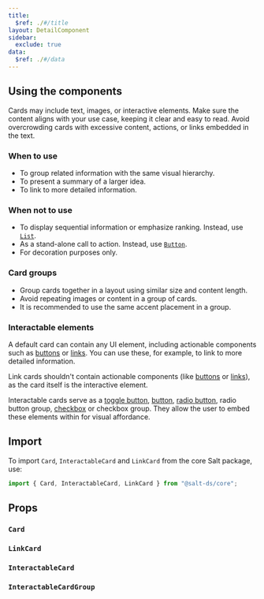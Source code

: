 ```yaml
---
title:
  $ref: ./#/title
layout: DetailComponent
sidebar:
  exclude: true
data:
  $ref: ./#/data
---
```


## Using the components

Cards may include text, images, or interactive elements. Make sure the content aligns with your use case, keeping it clear and easy to read. Avoid overcrowding cards with excessive content, actions, or links embedded in the text.

### When to use

- To group related information with the same visual hierarchy.
- To present a summary of a larger idea.
- To link to more detailed information.

### When not to use

- To display sequential information or emphasize ranking. Instead, use [`List`](../list).
- As a stand-alone call to action. Instead, use [`Button`](../button).
- For decoration purposes only.

### Card groups

- Group cards together in a layout using similar size and content length.
- Avoid repeating images or content in a group of cards.
- It is recommended to use the same accent placement in a group.

### Interactable elements

A default card can contain any UI element, including actionable components such as [buttons](../button) or [links](../link). You can use these, for example, to link to more detailed information.

Link cards shouldn't contain actionable components (like [buttons](../button) or [links](../link)), as the card itself is the interactive element.

Interactable cards serve as a [toggle button](../toggle-button), [button](../button), [radio button](../radio-button), radio button group, [checkbox](../checkbox) or checkbox group. They allow the user to embed these elements within for visual affordance.

## Import

To import `Card`, `InteractableCard` and `LinkCard` from the core Salt package, use:

```js
import { Card, InteractableCard, LinkCard } from "@salt-ds/core";
```

## Props

### `Card`

<PropsTable packageName="core" componentName="Card" />

### `LinkCard`

<PropsTable packageName="core" componentName="LinkCard" />

### `InteractableCard`

<PropsTable packageName="core" componentName="InteractableCard" />

### `InteractableCardGroup`

<PropsTable packageName="core" componentName="InteractableCardGroup" />
